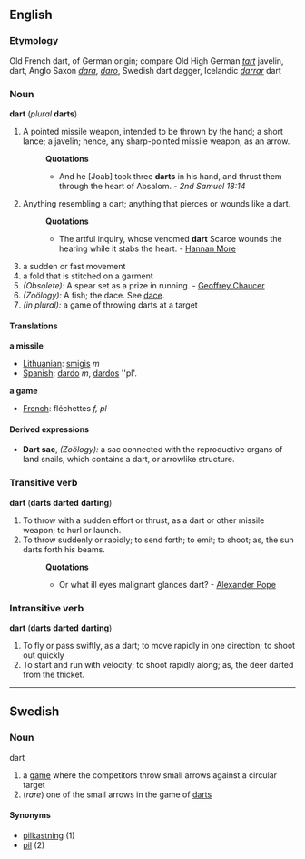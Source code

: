 ==English==
===Etymology===
Old French dart, of German origin; compare Old High German ''[[tart]]'' javelin, dart, Anglo Saxon ''[[dara]]'', ''[[daro]]'', Swedish dart dagger, Icelandic ''[[darrar]]'' dart
===Noun===
'''dart''' (''plural'' '''darts''')
#A pointed missile weapon, intended to be thrown by the hand; a short lance; a javelin; hence, any sharp-pointed missile weapon, as an arrow.
#:'''Quotations'''
#:*And he [Joab] took three '''darts''' in his hand, and thrust them through the heart of Absalom. - ''2nd Samuel 18:14''
#Anything resembling a dart; anything that pierces or wounds like a dart.
#:'''Quotations'''
#:*The artful inquiry, whose venomed '''dart''' Scarce wounds the hearing while it stabs the heart. - [[Hannan More]]
# a sudden or fast movement
# a fold that is stitched on a garment
#''(Obsolete):'' A spear set as a prize in running. - [[Geoffrey Chaucer]]
#''(Zoölogy):'' A fish; the dace. See [[dace]]. 
#''(in plural):'' a game of throwing darts at a target
====Translations====
'''a missile'''
*[[Lithuanian]]: [[smigis]] ''m'' 
*[[Spanish]]: [[dardo]] ''m'', [[dardos]] ''pl'.
'''a game'''
*[[French]]: fléchettes ''f, pl'' 
====Derived expressions====
*'''Dart sac''', ''(Zoölogy):'' a sac connected with the reproductive organs of land snails, which contains a dart, or arrowlike structure.
===Transitive verb===
'''dart''' ('''darts''' '''darted'''  '''darting''')
#To throw with a sudden effort or thrust, as a dart or other missile weapon; to hurl or launch.
#To throw suddenly or rapidly; to send forth; to emit; to shoot; as, the sun darts forth his beams.
#:'''Quotations'''
#:*Or what ill eyes malignant glances dart? - [[Alexander Pope]]
===Intransitive verb===
'''dart''' ('''darts''' '''darted'''  '''darting''')
#To fly or pass swiftly, as a dart; to move rapidly in one direction; to shoot out quickly
#To start and run with velocity; to shoot rapidly along; as, the deer darted from the thicket.
{{Webster}}
----
==Swedish==
===Noun===
;dart
#a [[game]] where the competitors throw small arrows against a circular target
#(''rare'') one of the small arrows in the game of [[darts]]

====Synonyms====
*[[pilkastning]] (1)
*[[pil]] (2)